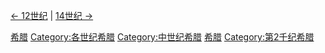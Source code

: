 [[:Category:12世纪希腊|← 12世纪]] | [[:Category:14世纪希腊|14世纪 →]]

[[Category:13世纪各国|希腊]]
[[Category:各世纪希腊|Category:各世纪希腊]]
[[Category:中世纪希腊|Category:中世纪希腊]]
[[Category:13世纪欧洲|希腊]]
[[Category:第2千纪希腊|Category:第2千纪希腊]]